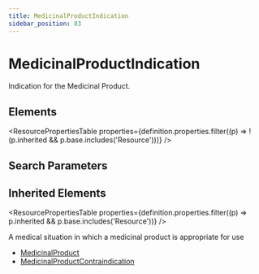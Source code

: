 ```yaml
---
title: MedicinalProductIndication
sidebar_position: 83
---
```



# MedicinalProductIndication

Indication for the Medicinal Product.

<Tabs queryString="section">
  <TabItem value="schema" label="Schema" default>

## Elements

<ResourcePropertiesTable
  properties={definition.properties.filter((p) => !(p.inherited && p.base.includes('Resource')))}
/>

## Search Parameters

<SearchParamsTable searchParams={definition.searchParameters} />

## Inherited Elements

<ResourcePropertiesTable properties={definition.properties.filter((p) => p.inherited && p.base.includes('Resource'))} />

  </TabItem>
  <TabItem value="usage" label="Usage">
<div> <a name="scope"></a> <p> A medical situation in which a medicinal product is appropriate for use </p> </div>
  </TabItem>


  <TabItem value="referencedBy" label="Referenced By">
<ul><li><a href="/docs/api/fhir/resources/medicinalproduct">MedicinalProduct</a></li>
<li><a href="/docs/api/fhir/resources/medicinalproductcontraindication">MedicinalProductContraindication</a></li></ul>
  </TabItem>
</Tabs>
